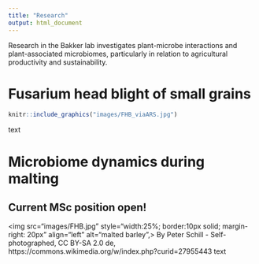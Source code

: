 ```yaml
---
title: "Research"
output: html_document
---
```


Research in the Bakker lab investigates plant-microbe interactions and plant-associated microbiomes, particularly in relation to agricultural productivity and sustainability.

# Fusarium head blight of small grains
```r
knitr::include_graphics("images/FHB_viaARS.jpg")
```
text

# Microbiome dynamics during malting
## Current MSc position open!
<img src="images/FHB.jpg" style="width:25%; border:10px solid; margin-right: 20px" align="left" alt="malted barley",>
By Peter Schill - Self-photographed, CC BY-SA 2.0 de, https://commons.wikimedia.org/w/index.php?curid=27955443
text